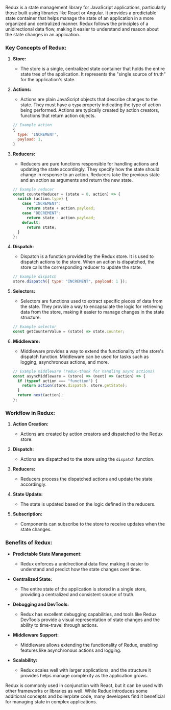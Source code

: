 Redux is a state management library for JavaScript applications, particularly those built using libraries like React or Angular. It provides a predictable state container that helps manage the state of an application in a more organized and centralized manner. Redux follows the principles of a unidirectional data flow, making it easier to understand and reason about the state changes in an application.

### Key Concepts of Redux:

1. **Store:**

   - The store is a single, centralized state container that holds the entire state tree of the application. It represents the "single source of truth" for the application's state.

2. **Actions:**

   - Actions are plain JavaScript objects that describe changes to the state. They must have a `type` property indicating the type of action being performed. Actions are typically created by action creators, functions that return action objects.

   ```javascript
   // Example action
   {
     type: 'INCREMENT',
     payload: 1,
   }
   ```

3. **Reducers:**

   - Reducers are pure functions responsible for handling actions and updating the state accordingly. They specify how the state should change in response to an action. Reducers take the previous state and an action as arguments and return the new state.

   ```javascript
   // Example reducer
   const counterReducer = (state = 0, action) => {
     switch (action.type) {
       case "INCREMENT":
         return state + action.payload;
       case "DECREMENT":
         return state - action.payload;
       default:
         return state;
     }
   };
   ```

4. **Dispatch:**

   - Dispatch is a function provided by the Redux store. It is used to dispatch actions to the store. When an action is dispatched, the store calls the corresponding reducer to update the state.

   ```javascript
   // Example dispatch
   store.dispatch({ type: "INCREMENT", payload: 1 });
   ```

5. **Selectors:**

   - Selectors are functions used to extract specific pieces of data from the state. They provide a way to encapsulate the logic for retrieving data from the store, making it easier to manage changes in the state structure.

   ```javascript
   // Example selector
   const getCounterValue = (state) => state.counter;
   ```

6. **Middleware:**

   - Middleware provides a way to extend the functionality of the store's dispatch function. Middleware can be used for tasks such as logging, asynchronous actions, and more.

   ```javascript
   // Example middleware (redux-thunk for handling async actions)
   const asyncMiddleware = (store) => (next) => (action) => {
     if (typeof action === "function") {
       return action(store.dispatch, store.getState);
     }
     return next(action);
   };
   ```

### Workflow in Redux:

1. **Action Creation:**

   - Actions are created by action creators and dispatched to the Redux store.

2. **Dispatch:**

   - Actions are dispatched to the store using the `dispatch` function.

3. **Reducers:**

   - Reducers process the dispatched actions and update the state accordingly.

4. **State Update:**

   - The state is updated based on the logic defined in the reducers.

5. **Subscription:**
   - Components can subscribe to the store to receive updates when the state changes.

### Benefits of Redux:

- **Predictable State Management:**

  - Redux enforces a unidirectional data flow, making it easier to understand and predict how the state changes over time.

- **Centralized State:**

  - The entire state of the application is stored in a single store, providing a centralized and consistent source of truth.

- **Debugging and DevTools:**

  - Redux has excellent debugging capabilities, and tools like Redux DevTools provide a visual representation of state changes and the ability to time-travel through actions.

- **Middleware Support:**

  - Middleware allows extending the functionality of Redux, enabling features like asynchronous actions and logging.

- **Scalability:**
  - Redux scales well with larger applications, and the structure it provides helps manage complexity as the application grows.

Redux is commonly used in conjunction with React, but it can be used with other frameworks or libraries as well. While Redux introduces some additional concepts and boilerplate code, many developers find it beneficial for managing state in complex applications.
